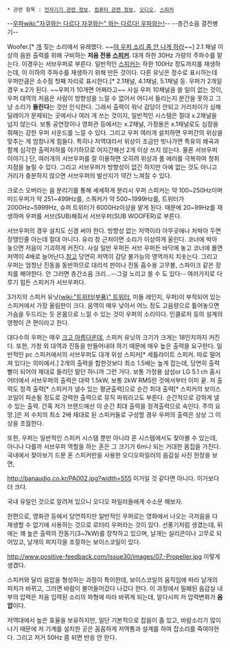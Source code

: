  * 관련 항목 : [[전자기기 관련 정보]], [[컴퓨터 관련 정보]], [[오디오]], [[스피커]]
--[[우파]][[wiki:"자쿠와는 다르다 자쿠와는" 와는 다르다! 우파와는!]]--
--층간소음 결전병기--

Woofer.[* [[개]] 짖는 소리에서 유래했다. ~~[[야 개 짖는 소리 좀 안 나게 하라|야 우퍼 소리 좀 안 나게 하라]]~~] 2.1 채널 이상의 음원 출력를 위해 구비하는 '''저음 전용 [[스피커]]'''. 대개 하한 30Hz 가량의 주파수를 맡는다. 이경우는 서브우퍼로 부른다. 일반적인 [[스피커]]는 하한 100Hz 정도까지를 재생하는데, 이 이하의 주파수를 재생하기 위해 만든 것이다. 다른 유닛은 정수로 표시하는데 우퍼만큼은 소수점 첫째 자리로 표시한다.[* 2.1채널, 4.1채널, 5.1채널 등. 우퍼가 2개일 경우 x.2가 된다. ~~우퍼가 10개면 어쩌라고~~ 사실 우퍼 10채널을 쓸 일이 없는 것이, 우퍼 대역의 저음은 사람이 방향성을 느낄 수 없어서 어디서 들리는지 분간을 못하고 그냥 소리가 '''들린다'''는 것만 인식한다. 그래서 출력이 워낙 감당이 안되고 거리차이가 심해 딜레이가 문제되는 곳에서나 여러 개 쓰는 것이지, 일반적인 시스템은 절대 x.2채널을 넘지 않는다. 보통 공연장이나 영화관 등에서는 x.2채널, 가정용은 x.1채널로도 심장을 줘패는 강한 우퍼 사운드를 느낄 수 있다. 그리고 우퍼 여러개 설치하면 우퍼간의 위상을 맞추는 게 엄청나게 힘들다. 특히나 저역대라서 위상이 조금만 빗나가면 특유의 왜곡과 함께 심각한 출력저하를 야기하므로 어지간해선 2개 이상 쓰지 않는다. 물론 서브우퍼 이야기.] 단, 여러개의 서브우퍼를 잘 이용하면 오히려 위상과 룸 에러를 극복하여 청취지점을 늘릴 수 있다. 그리고 서브우퍼가 방향성이 없긴 하지만 아예 없는 것도 아니고 거리가 충분하지 않으면 서브우퍼의 발산지가 약간 느껴질 수 있다.

크로스 오버라는 음 분리기를 통해 세세하게 분리시 우퍼 스피커는 약 100~250Hz이며 미드우퍼가 약 251~499Hz를, 스쿼커가 약 500~1999Hz를, 트위터가 2000Hz~5999Hz, 슈퍼 트위터가 6000Hz이상을 맡게 된다. 때문에 20~99Hz를 재생하며 우퍼를 서브(SUB)해줘서 서브우퍼(SUB WOOFER)로 부른다.

서브우퍼의 경우 설치도 신경 써야 한다. 방향성 없는 저역이라 아무곳에나 처박아 두면 장땡인줄 아는데 절대 아니다. 유리 창 근처이면 소리가 이상하게 울린다. 코너에 박아 놓으면 저음이 기괴하게 커진다. 사실 일반 우퍼든 서브 우퍼든 바닥에 놓고 코너에 몰면 저역이 4배로 늘어난다.[http://www.audiojournal.co.kr/step/spe_3_28.php 참고] 당연히 저역이 감당 불가능의 영역까지 치솟는다. 그리고 우퍼는 엄청난 진동을 동반하므로 대리석 판이나 진동 흡수용 고무볼, 스파이크 같은 장치를 해야한다. 안 그러면 층간소음 크리...--그걸 노리고 쓸 수 도 있다-- 여러가지로 다루기 힘든 스피커가 서브우퍼다.


3가지의 스피커 유닛([[wiki:"트위터(부품)" 트위터]], 미들 레인지, 우퍼)이 부착되어 있는 스피커에서 가장 울림판이 크다. 음역이 매우 낮아서 어느 정도 고음량으로 틀어놓으면 가슴을 두드리는 듯 온몸으로 느낄 수 있는 것이 우퍼의 소리이다. 인클로저 등의 설계의 영향이 큰 편이라고 한다.

대다수의 우퍼는 매우 [[크고 아름다운]]데, 스피커 유닛의 크기가 크게는 18인치까지 커진다. 또한, 가청 외 대역과 진동을 만들어내야 하기 때문에 매우 높은 출력을 요구한다. 일반적인 pc 스피커에서의 서브우퍼도 대개 위성 스피커[* 세틀라이트 스피커. 따로 떨어져 있다는 의미에서.] 2개의 출력을 합한것보다 최소 1.5배는 높게 잡는데, 당연히 출력빨이 되어야 제대로 들리던 말던 하니까 그런 거다. 보통 가정용 삼성or LG 5.1 ch 홈시어터에서 서브우퍼의 출력은 대략 1.5kW, 보통 2kW RMS란 것에서부터 이미 끝. 저 출력도 정격 출력[* 스피커가 낼수 있는 평균출력]으로 순간 최대 출력[* 스피커의 보이스 코일이 파손될 정도로 강력한 출력으로 뮤직 파워라고도 부른다. 순간적으로 강하게 낼수 있는 출력. 간혹 저가 브랜드에선 이 순간 최대 출력을 정격출력으로 속인다. 주의 요망.]은 저 수치의 최소 2배 재대로 된 스피커들로 구성할 경우 우퍼의 출력은 상상 그 이상을 초월한다. 

또한, 우퍼는 일반적인 스피커 시스템 뿐만 아니라 혼 시스템에서도 찾아볼 수 있는데, 아니나 다를까 서브우퍼 역할을 하는 혼은 그 크기가 6m나 되는 거대한 몸집을 가진다. 국내에서 찾아보기 드문 혼 스피커만을 사용한 오디오파일러의 음감실 사진 한장을 보면, 

http://banaudio.co.kr/PA002.jpg?width=555
이거일 것 같다면 아니다. 이거보다 더 크다.

국내 유일인 것으로 알려져 있으니 오디오 파일러들에게 수소문 해보자. 

한편으로, 영화관 등에서 당연하지만 일반적인 우퍼로는 영화에서 나오는 극저음을 다 재생할 수 없기에 사용하는 것으로 로터리 우퍼라는 것이 있다. 선풍기처럼 생겼는데, 뒤에는 꽤 높은 출력의 전동기(3~7kW)를 장착하고 있으며, 날개는 실리콘이나 고무로 되어있고, 날개의 피치각을 조절하는 보이스코일이 있다. 

http://www.positive-feedback.com/Issue30/images/07.-Propeller.jpg
이렇게 생겼다. 

스피커와 달리 음압을 형성하는 과정이 특이한데, 보이스코일의 움직임에 따라 날개의 피치가 바뀌고, 그러면 바람이 불어들어갔다 나갔다 한다. 이 과정에서 밀폐된 음감실 내부의 압력은 처음 입력된 소리의 파형에 따라 바뀌게 되는데, 알다시피 저 압력변화가 '''음압'''이다. 

저역대에서 높은 효율을 보유하지만, 일단 기본적으로 잡음이 좀 있고, 바람소리가 많이나기 때문에 저 기계를 설치한 곳은 꼼꼼하게 저역통과 설계를 하여 잡소리를 죽여야한다. 그리고 저거 50Hz 쯤 되면 반응 안 한다. 
